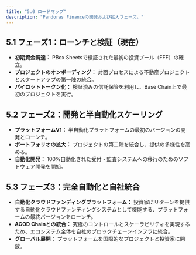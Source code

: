 ```yaml
---
title: "5.0 ロードマップ"
description: "Pandoras Financeの開発および拡大フェーズ。"
---
```


## 5.1 フェーズ1：ローンチと検証（現在）
* **初期資金調達：** PBox Sheetsで検証された最初の投資プール（FFF）の確立。
* **プロジェクトのオンボーディング：** 対面プロセスによる不動産プロジェクトとスタートアップの第一陣の統合。
* **パイロットトークン化：** 検証済みの信託保管を利用し、Base Chain上で最初のプロジェクトを実行。

## 5.2 フェーズ2：開発と半自動化スケーリング
* **プラットフォームV1：** 半自動化プラットフォームの最初のバージョンの開発とローンチ。
* **ポートフォリオの拡大：** プロジェクトの第二陣を統合し、提供の多様性を高める。
* **自動化開発：** 100%自動化された受付・監査システムへの移行のためのソフトウェア開発を開始。

## 5.3 フェーズ3：完全自動化と自社統合
* **自動化クラウドファンディングプラットフォーム：** 投資家にリターンを提供する自動化クラウドファンディングシステムとして機能する、プラットフォームの最終バージョンをローンチ。
* **AGOD Chainとの統合：** 究極のコントロールとスケーラビリティを実現するため、エコシステム全体を自社のブロックチェーンインフラに統合。
* **グローバル展開：** プラットフォームを国際的なプロジェクトと投資家に開放。